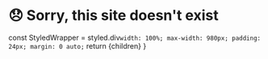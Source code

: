 
# 😞 Sorry, this site doesn't exist

  const StyledWrapper = styled.div`
    width: 100%;
    max-width: 980px;
    padding: 24px;
    margin: 0 auto;
  `
  return <StyledWrapper>{children}</StyledWrapper>
}